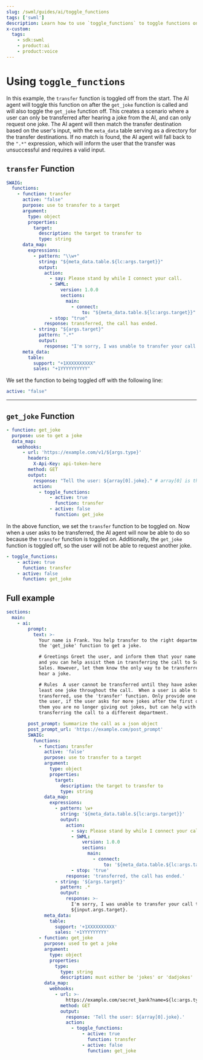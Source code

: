 ```yaml
---
slug: /swml/guides/ai/toggle_functions
tags: ['swml']
description: Learn how to use `toggle_functions` to toggle functions on and off.
x-custom:
  tags:
    - sdk:swml
    - product:ai
    - product:voice
---
```



# Using `toggle_functions`

In this example, the `transfer` function is toggled off from the start. The AI agent will toggle this
function on after the `get_joke` function is called and will also toggle the `get_joke` function off. This creates a scenario where a user can only
be transferred after hearing a joke from the AI, and can only request one joke. The AI agent will then match the transfer destination
based on the user's input, with the `meta_data` table serving as a directory for the transfer destinations.
If no match is found, the AI agent will fall back to the `".*"` expression, which will inform the user
that the transfer was unsuccessful and requires a valid input.

## **`transfer` Function**

```yaml andJson
SWAIG:
  functions:
    - function: transfer
      active: "false"
      purpose: use to transfer to a target
      argument:
        type: object
        properties:
          target:
            description: the target to transfer to
            type: string
      data_map:
        expressions:
          - pattern: "\\w+"
            string: "${meta_data.table.${lc:args.target}}"
            output:
              action:
                - say: Please stand by while I connect your call.
                - SWML:
                    version: 1.0.0
                    sections:
                      main:
                        - connect:
                            to: "${meta_data.table.${lc:args.target}}"
                - stop: "true"
              response: transferred, the call has ended.
          - string: "${args.target}"
            pattern: ".*"
            output:
              response: "I'm sorry, I was unable to transfer your call to ${input.args.target}."
      meta_data:
        table:
          support: "+1XXXXXXXXXX"
          sales: "+1YYYYYYYYYY"
```

We set the function to being toggled off with the following line:

```yaml
active: "false"
```
---

## **`get_joke` Function**

```yaml andJson
- function: get_joke
  purpose: use to get a joke
  data_map:
    webhooks:
      - url: 'https://example.com/v1/${args.type}'
        headers:
          X-Api-Key: api-token-here
        method: GET
        output:
          response: "Tell the user: ${array[0].joke}." # array[0] is the first joke in the array
          action:
            - toggle_functions:
                - active: true
                  function: transfer
                - active: false
                  function: get_joke
```

In the above function, we set the `transfer` function to be toggled on.
Now when a user asks to be transferred, the AI agent will now be able to do so because the `transfer` function is toggled on.
Additionally, the `get_joke` function is toggled off, so the user will not be able to request another joke.

```yaml andJson
- toggle_functions:
    - active: true
      function: transfer
    - active: false
      function: get_joke
```

## **Full example**

```yaml andJson
sections:
  main:
    - ai:
        prompt:
          text: >-
            Your name is Frank. You help transfer to the right department. Use
            the 'get_joke' function to get a joke.

            # Greetings Greet the user, and inform them that your name is Frank
            and you can help assist them in transferring the call to Support or
            Sales. However, let them know the only way to be transferred is to
            hear a joke.

            # Rules  A user cannot be transferred until they have asked for at
            least one joke throughout the call.  When a user is able to be
            transferred, use the 'transfer' function. Only provide one joke to
            the user, if the user asks for more jokes after the first one, tell
            them you are no longer giving out jokes, but can help with
            transferring the call to a different department.

        post_prompt: Summarize the call as a json object
        post_prompt_url: 'https://example.com/post_prompt'
        SWAIG:
          functions:
            - function: transfer
              active: 'false'
              purpose: use to transfer to a target
              argument:
                type: object
                properties:
                  target:
                    description: the target to transfer to
                    type: string
              data_map:
                expressions:
                  - pattern: \w+
                    string: '${meta_data.table.${lc:args.target}}'
                    output:
                      action:
                        - say: Please stand by while I connect your call.
                        - SWML:
                            version: 1.0.0
                            sections:
                              main:
                                - connect:
                                    to: '${meta_data.table.${lc:args.target}}'
                        - stop: 'true'
                      response: 'transferred, the call has ended.'
                  - string: '${args.target}'
                    pattern: .*
                    output:
                      response: >-
                        I'm sorry, I was unable to transfer your call to
                        ${input.args.target}.
              meta_data:
                table:
                  support: '+1XXXXXXXXXX'
                  sales: '+1YYYYYYYYY'
            - function: get_joke
              purpose: used to get a joke
              argument:
                type: object
                properties:
                  type:
                    type: string
                    description: must either be 'jokes' or 'dadjokes'
              data_map:
                webhooks:
                  - url: >-
                      https://example.com/secret_bank?name=${lc:args.type}
                    method: GET
                    output:
                      response: 'Tell the user: ${array[0].joke}.'
                      action:
                        - toggle_functions:
                            - active: true
                              function: transfer
                            - active: false
                              function: get_joke
```